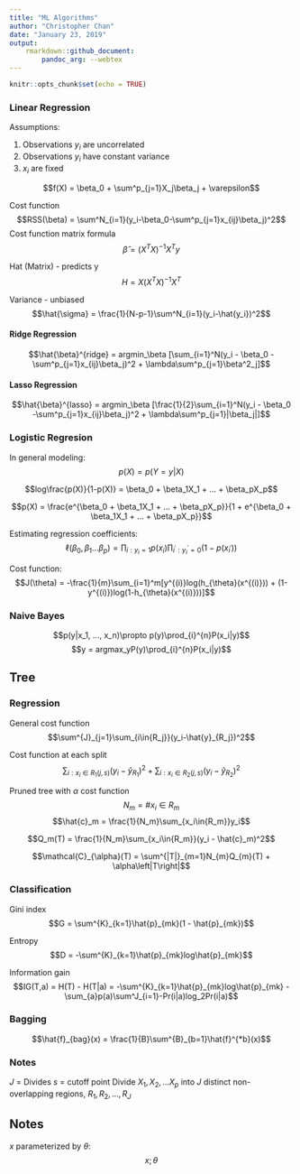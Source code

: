```yaml
---
title: "ML Algorithms"
author: "Christopher Chan"
date: "January 23, 2019"
output: 
    rmarkdown::github_document:
        pandoc_arg: --webtex
---
```


```r
knitr::opts_chunk$set(echo = TRUE)
```

### Linear Regression
Assumptions:

1. Observations $y_i$ are uncorrelated
2. Observations $y_i$ have constant variance
3. $x_i$ are fixed

$$f(X) = \beta_0 + \sum^p_{j=1}X_j\beta_j + \varepsilon$$

Cost function
$$RSS(\beta) = \sum^N_{i=1}(y_i-\beta_0-\sum^p_{j=1}x_{ij}\beta_j)^2$$
Cost function matrix formula
$$\hat{\beta} = (X^TX)^{-1}X^Ty$$

Hat (Matrix) - predicts y
$$H = X(X^TX)^{-1}X^T$$

Variance - unbiased 
$$\hat{\sigma} = \frac{1}{N-p-1}\sum^N_{i=1}(y_i-\hat{y_i})^2$$

#### Ridge Regression

$$\hat{\beta}^{ridge} = argmin_\beta [\sum_{i=1}^N(y_i - \beta_0 -\sum^p_{j=1}x_{ij}\beta_j)^2 + \lambda\sum^p_{j=1}\beta^2_j]$$

#### Lasso Regression

$$\hat{\beta}^{lasso} = argmin_\beta [\frac{1}{2}\sum_{i=1}^N(y_i - \beta_0 -\sum^p_{j=1}x_{ij}\beta_j)^2 + \lambda\sum^p_{j=1}|\beta_j|]$$


### Logistic Regresion

In general modeling:
$$p(X) = p(Y=y|X)$$



$$log\frac{p(X)}{1-p(X)} = \beta_0 + \beta_1X_1 + ... + \beta_pX_p$$

$$p(X) = \frac{e^{\beta_0 + \beta_1X_1 + ... + \beta_pX_p}}{1 + e^{\beta_0 + \beta_1X_1 + ... + \beta_pX_p}}$$

Estimating regression coefficients:
$$\ell(\beta_0, \beta_1 ... \beta_p) = \prod_{i:y_i=1}p(x_i) \prod_{i^{'}:y_i^{'}=0} (1-p(x_{i^{'}}))$$

Cost function:
$$J(\theta) = -\frac{1}{m}\sum_{i=1}^m[y^{(i)}log(h_{\theta}(x^{(i)})) + (1-y^{(i)})log(1-h_{\theta}(x^{(i)}))]$$

### Naive Bayes

$$p(y|x_1, ..., x_n)\propto p(y)\prod_{i}^{n}P(x_i|y)$$
$$y = argmax_yP(y)\prod_{i}^{n}P(x_i|y)$$

## Tree

### Regression
General cost function
$$\sum^{J}_{j=1}\sum_{i\in{R_j}}(y_i-\hat{y}_{R_j})^2$$

Cost function at each split
$$\sum_{i: x_i\in{R_1}(j,s)}(y_i-\hat{y}_{R_1})^2 + \sum_{i: x_i\in{R_2}(j,s)}(y_i-\hat{y}_{R_2})^2$$

Pruned tree with $\alpha$ cost function
$$N_m = \#{x_i\in{R_m}}$$
$$\hat{c}_m = \frac{1}{N_m}\sum_{x_i\in{R_m}}y_i$$

$$Q_m(T) = \frac{1}{N_m}\sum_{x_i\in{R_m}}(y_i - \hat{c}_m)^2$$

$$\mathcal{C}_{\alpha}(T) = \sum^{|T|}_{m=1}N_{m}Q_{m}(T) + \alpha\left|T\right|$$

### Classification
Gini index
$$G = \sum^{K}_{k=1}\hat{p}_{mk}(1 - \hat{p}_{mk})$$

Entropy
$$D = -\sum^{K}_{k=1}\hat{p}_{mk}log\hat{p}_{mk}$$

Information gain
$$IG(T,a) = H(T) - H(T|a) = -\sum^{K}_{k=1}\hat{p}_{mk}log\hat{p}_{mk} - \sum_{a}p(a)\sum^J_{i=1}-Pr(i|a)log_2Pr(i|a)$$


### Bagging
$$\hat{f}_{bag}(x) = \frac{1}{B}\sum^{B}_{b=1}\hat{f}^{*b}(x)$$

### Notes
$J$ = Divides
$s$ = cutoff point
Divide $X_1, X_2, ... X_p$ into $J$ distinct non-overlapping regions, $R_1, R_2, ..., R_J$




## Notes
$x$ parameterized by $\theta$: $$x;\theta$$
